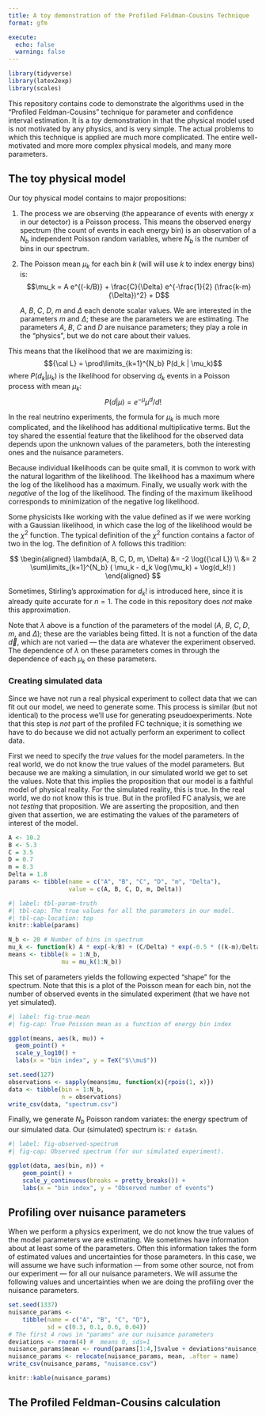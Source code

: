 ```yaml
---
title: A toy demonstration of the Profiled Feldman-Cousins Technique
format: gfm

execute:
  echo: false
  warning: false
---
```


```r
library(tidyverse)
library(latex2exp)
library(scales)
```

This repository contains code to demonstrate the algorithms used in the "Profiled Feldman-Cousins" technique for parameter and confidence interval estimation.
It is a *toy* demonstration in that the physical model used is not motivated by any physics, and is very simple.
The actual problems to which this technique is applied are much more complicated.
The entire well-motivated and more more complex physical models, and many more parameters.

## The toy physical model

Our toy physical model contains to major propositions:

1.  The process we are observing (the appearance of events with energy $x$ in our detector) is a Poisson process.
    This means the observed energy spectrum (the count of events in each energy bin) is an observation of a $N_b$ independent Poisson random variables, where $N_b$ is the number of bins in our spectrum.

2.  The Poisson mean $\mu_k$ for each bin $k$ (will will use $k$ to index energy bins) is: $$\mu_k = A e^{(-k/B)} + \frac{C}{\Delta} e^{-\frac{1}{2} (\frac{k-m}{\Delta})^2} + D$$

    $A$, $B$, $C$, $D$, $m$ and $\Delta$ each denote scalar values.
    We are interested in the parameters $m$ and $\Delta$; these are the parameters we are estimating.
    The parameters $A$, $B$, $C$ and $D$ are nuisance parameters; they play a role in the "physics", but we do not care about their values.

This means that the likelihood that we are maximizing is: $${\cal L} = \prod\limits_{k=1}^{N_b} P(d_k | \mu_k)$$ where $P(d_k | \mu_k)$ is the likelihood for observing $d_k$ events in a Poisson process with mean $\mu_k$: $$P(d|\mu) = e^{-\mu} \mu^d / d!$$

In the real neutrino experiments, the formula for $\mu_k$ is much more complicated, and the likelihood has additional multiplicative terms.
But the toy shared the essential feature that the likelihood for the observed data depends upon the unknown values of the parameters, both the interesting ones and the nuisance parameters.

Because individual likelihoods can be quite small, it is common to work with the natural logarithm of the likelihood.
The likelihood has a maximum where the log of the likelihood has a maximum.
Finally, we usually work with the *negative* of the log of the likelihood.
The finding of the maximum likelihood corresponds to minimization of the negative log likelihood.

Some physicists like working with the value defined as if we were working with a Gaussian likelihood, in which case the log of the likelihood would be the $\chi^2$ function.
The typical definition of the $\chi^2$ function contains a factor of two in the log.
The definition of $\lambda$ follows this tradition:

$$
\begin{aligned}
\lambda(A, B, C, D, m, \Delta) &= -2 \log({\cal L}) \\
                               &= 2 \sum\limits_{k=1}^{N_b} ( \mu_k - d_k \log(\mu_k) + \log(d_k!)  )
\end{aligned}
$$

Sometimes, Stirling's approximation for $d_k!$ is introduced here, since it is already quite accurate for $n=1$.
The code in this repository does *not* make this approximation.

Note that $\lambda$ above is a function of the parameters of the model ($A$, $B$, $C$, $D$, $m$, and $\Delta$); these are the variables being fitted.
It is not a function of the data $\vec{d}$, which are not varied --- the data are whatever the experiment observed.
The dependence of $\lambda$ on these parameters comes in through the dependence of each $\mu_k$ on these parameters.

### Creating simulated data

Since we have not run a real physical experiment to collect data that we can fit out our model, we need to generate some.
This process is similar (but not identical) to the process we'll use for generating pseudoexperiments.
Note that this step is *not* part of the profiled FC technique; it is something we have to do because we did not actually perform an experiment to collect data.

First we need to specify the *true* values for the model parameters.
In the real world, we do not know the true values of the model parameters.
But because we are making a simulation, in our simulated world we get to set the values.
Note that this implies the proposition that our model is a faithful model of physical reality.
For the simulated reality, this is true.
In the real world, we do not know this is true.
But in the profiled FC analysis, we are not *testing* that proposition.
We are asserting the proposition, and then given that assertion, we are estimating the values of the parameters of interest of the model.

```r
A <- 10.2
B <- 5.3
C = 3.5
D = 0.7
m = 8.3
Delta = 1.8
params <- tibble(name = c("A", "B", "C", "D", "m", "Delta"),
                 value = c(A, B, C, D, m, Delta))
```

```r
#| label: tbl-param-truth
#| tbl-cap: The true values for all the parameters in our model.
#| tbl-cap-location: top
knitr::kable(params)
```

```r
N_b <- 20 # Number of bins in spectrum
mu_k <- function(k) A * exp(-k/B) + (C/Delta) * exp(-0.5 * ((k-m)/Delta)**2) + D
means <- tibble(k = 1:N_b,
               mu = mu_k(1:N_b))
```

This set of parameters yields the following expected "shape" for the spectrum.
Note that this is a plot of the Poisson mean for each bin, not the number of observed events in the simulated experiment (that we have not yet simulated).

```r
#| label: fig-true-mean
#| fig-cap: True Poisson mean as a function of energy bin index

ggplot(means, aes(k, mu)) +
  geom_point() +
  scale_y_log10() +
  labs(x = "bin index", y = TeX("$\\mu$"))
```

```r
set.seed(127)
observations <- sapply(means$mu, function(x){rpois(1, x)})
data <- tibble(bin = 1:N_b,
               n = observations)
write_csv(data, "spectrum.csv")
```

Finally, we generate $N_b$ Poisson random variates: the energy spectrum of our simulated data.
Our (simulated) spectrum is: `r data$n`.

```r
#| label: fig-observed-spectrum
#| fig-cap: Observed spectrum (for our simulated experiment).

ggplot(data, aes(bin, n)) +
    geom_point() +
    scale_y_continuous(breaks = pretty_breaks()) +
    labs(x = "bin index", y = "Observed number of events")
```

## Profiling over nuisance parameters

When we perform a physics experiment, we do not know the true values of the model parameters we are estimating.
We sometimes have information about at least some of the parameters.
Often this information takes the form of estimated values and uncertainties for those parameters.
In this case, we will assume we have such information --- from some other source, not from our experiment --- for all our nuisance parameters.
We will assume the following values and uncertainties when we are doing the profiling over the nuisance parameters.

```r
set.seed(1337)
nuisance_params <-
    tibble(name = c("A", "B", "C", "D"),
           sd = c(0.3, 0.1, 0.6, 0.04))
# The first 4 rows in "params" are our nuisance parameters
deviations <- rnorm(4) #  means 0, sds=1
nuisance_params$mean <- round(params[1:4,]$value + deviations*nuisance_params$sd, 2)
nuisance_params <- relocate(nuisance_params, mean, .after = name)
write_csv(nuisance_params, "nuisance.csv")
```

```r
knitr::kable(nuisance_params)
```

## The Profiled Feldman-Cousins calculation
